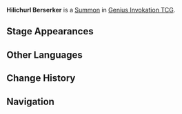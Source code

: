 {{About|the [[Genius Invokation TCG]] Summon|the [[Enemy]]|Hilichurl Berserker}}
{{Genius Invokation TCG Infobox
|title       = Hilichurl Berserker
|id          = 003304
|image       = Hilichurl Berserker Summon.png
|type        = Summon
|group       = Random Hilichurl
|createdby   = Abyssal Summons
|summontype  = Event Card
|usage       = 2
|effect      = '''End Phase:''' Deal 1 {{Color|Pyro DMG}}.
}}
'''Hilichurl Berserker''' is a [[Summon]] in [[Genius Invokation TCG]].

==Stage Appearances==
{{Genius Invokation TCG Stage Appearances|createdby=Abyssal Summons}}

==Other Languages==
{{Transclude|Hilichurl Berserker|Other Languages}}

==Change History==
{{Change History|3.3}}

==Navigation==
{{Genius Invokation TCG Navbox|Summon}}